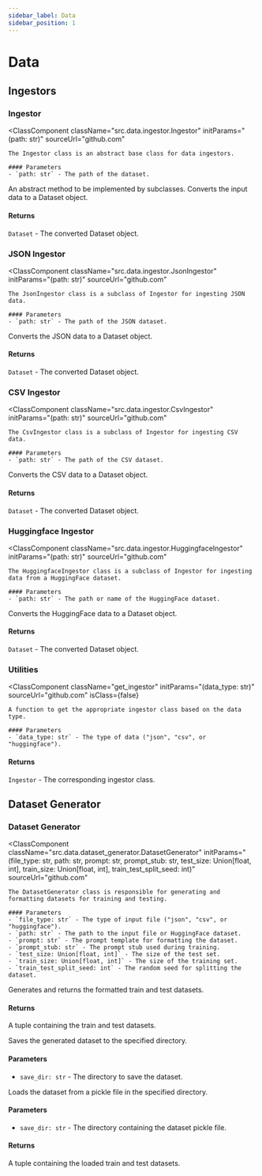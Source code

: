 ```yaml
---
sidebar_label: Data
sidebar_position: 1
---
```



# Data

## Ingestors

### Ingestor

<ClassComponent
  className="src.data.ingestor.Ingestor"
  initParams="(path: str)"
  sourceUrl="github.com"
>
    The Ingestor class is an abstract base class for data ingestors.

    #### Parameters
    - `path: str` - The path of the dataset.

<MethodComponent methodName="to_dataset() -> Dataset" methodSignature="">
  An abstract method to be implemented by subclasses. Converts the input data to
  a Dataset object.

#### Returns

`Dataset` - The converted Dataset object.

</MethodComponent>

</ClassComponent>

### JSON Ingestor

<ClassComponent
  className="src.data.ingestor.JsonIngestor"
  initParams="(path: str)"
  sourceUrl="github.com"
>
    The JsonIngestor class is a subclass of Ingestor for ingesting JSON data.

    #### Parameters
    - `path: str` - The path of the JSON dataset.

<MethodComponent methodName="to_dataset() -> Dataset" methodSignature="">
  Converts the JSON data to a Dataset object.

#### Returns

`Dataset` - The converted Dataset object.

</MethodComponent>
</ClassComponent>

### CSV Ingestor

<ClassComponent
  className="src.data.ingestor.CsvIngestor"
  initParams="(path: str)"
  sourceUrl="github.com"
>
    The CsvIngestor class is a subclass of Ingestor for ingesting CSV data.

    #### Parameters
    - `path: str` - The path of the CSV dataset.

<MethodComponent methodName="to_dataset() -> Dataset" methodSignature="">
  Converts the CSV data to a Dataset object.

#### Returns

`Dataset` - The converted Dataset object.

</MethodComponent>
</ClassComponent>

### Huggingface Ingestor

<ClassComponent
  className="src.data.ingestor.HuggingfaceIngestor"
  initParams="(path: str)"
  sourceUrl="github.com"
>
    The HuggingfaceIngestor class is a subclass of Ingestor for ingesting data from a HuggingFace dataset.

    #### Parameters
    - `path: str` - The path or name of the HuggingFace dataset.

<MethodComponent methodName="to_dataset() -> Dataset" methodSignature="">
  Converts the HuggingFace data to a Dataset object.

#### Returns

`Dataset` - The converted Dataset object.

</MethodComponent>
</ClassComponent>

### Utilities

<ClassComponent
  className="get_ingestor"
  initParams="(data_type: str)"
  sourceUrl="github.com"
  isClass={false}
>
    A function to get the appropriate ingestor class based on the data type.

    #### Parameters
    - `data_type: str` - The type of data ("json", "csv", or "huggingface").

#### Returns

`Ingestor` - The corresponding ingestor class.

</ClassComponent>

## Dataset Generator

### Dataset Generator

<ClassComponent
  className="src.data.dataset_generator.DatasetGenerator"
  initParams="(file_type: str, path: str, prompt: str, prompt_stub: str, test_size: Union[float, int], train_size: Union[float, int], train_test_split_seed: int)"
  sourceUrl="github.com"
>
    The DatasetGenerator class is responsible for generating and formatting datasets for training and testing.

    #### Parameters
    - `file_type: str` - The type of input file ("json", "csv", or "huggingface").
    - `path: str` - The path to the input file or HuggingFace dataset.
    - `prompt: str` - The prompt template for formatting the dataset.
    - `prompt_stub: str` - The prompt stub used during training.
    - `test_size: Union[float, int]` - The size of the test set.
    - `train_size: Union[float, int]` - The size of the training set.
    - `train_test_split_seed: int` - The random seed for splitting the dataset.

<MethodComponent methodName="get_dataset() -> Tuple[Dataset, Dataset]" methodSignature="">
  Generates and returns the formatted train and test datasets.

#### Returns

A tuple containing the train and test datasets.

</MethodComponent>

<MethodComponent methodName="save_dataset(save_dir: str) -> None" methodSignature="save_dir: str">
  Saves the generated dataset to the specified directory.

#### Parameters

- `save_dir: str` - The directory to save the dataset.

</MethodComponent>

<MethodComponent methodName="load_dataset_from_pickle(save_dir: str) -> Tuple[Dataset, Dataset]" methodSignature="save_dir: str">
  Loads the dataset from a pickle file in the specified directory.

#### Parameters

- `save_dir: str` - The directory containing the dataset pickle file.

#### Returns

A tuple containing the loaded train and test datasets.

</MethodComponent>
</ClassComponent>
